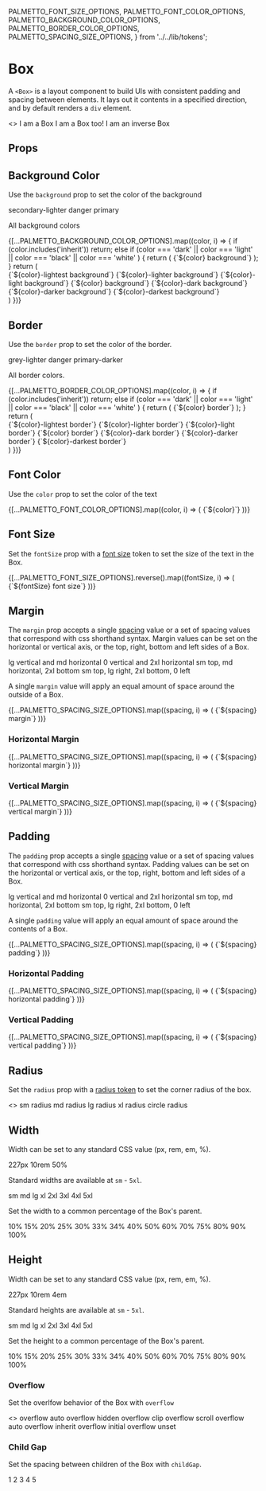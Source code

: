   PALMETTO_FONT_SIZE_OPTIONS,
  PALMETTO_FONT_COLOR_OPTIONS,
  PALMETTO_BACKGROUND_COLOR_OPTIONS,
  PALMETTO_BORDER_COLOR_OPTIONS,
  PALMETTO_SPACING_SIZE_OPTIONS,
} from '../../lib/tokens';

<Meta title="Components/Box" component={Box} />

# Box

A `<Box>` is a layout component to build UIs with consistent padding and spacing between elements.
It lays out it contents in a specified direction, and by default renders a `div` element.

<Canvas>
  <>
    <Box
      margin="lg"
      padding="xl"
      border="grey-lighter"
      radius="md"
      fontSize="2xl"
    >
      I am a Box
    </Box>
    <Box
      margin="lg"
      padding="md"
      background="info-lighter"
      color="info"
      radius="md"
    >
      I am a Box too!
    </Box>
    <Box
      margin="lg"
      padding="md"
      background="grey-dark"
      color="inverse"
      fontSize="sm"
    >
      I am an inverse Box
    </Box>
  </>
</Canvas>

## Props
<ArgsTable of={Box} />

## Background Color

Use the `background` prop to set the color of the background

<Canvas>
  <Story name="background color">
    <Box background="secondary-lighter" margin="xs" padding="xs">
      secondary-lighter
    </Box>
    <Box background="danger-lightest" margin="xs" padding="xs">
      danger
    </Box>
    <Box background="primary" margin="xs" padding="xs">
      primary
    </Box>
  </Story>
</Canvas>

All background colors

<Canvas>
  <Story name="all background colors">
     {[...PALMETTO_BACKGROUND_COLOR_OPTIONS].map((color, i) => {
      if (color.includes('inherit')) return;
      else if (color === 'dark'
        || color === 'light'
        || color === 'black'
        || color === 'white'
      ) {
        return (
          <Box padding="xs" background={color} key={i}>
            {`${color} background`}
          </Box>
        );
      }
      return (
        <div key={i}>
          <Box padding="xs" background={`${color}-lightest`}>
            {`${color}-lightest background`}
          </Box>
          <Box padding="xs" background={`${color}-lighter`}>
            {`${color}-lighter background`}
          </Box>
          <Box padding="xs" background={`${color}-light`}>
            {`${color}-light background`}
          </Box>
          <Box padding="xs" background={color} key={i}>
            {`${color} background`}
          </Box>
          <Box padding="xs" background={`${color}-dark`}>
            {`${color}-dark background`}
          </Box>
          <Box padding="xs" background={`${color}-darker`}>
            {`${color}-darker background`}
          </Box>
          <Box padding="xs" background={`${color}-darkest`}>
            {`${color}-darkest background`}
          </Box>
        </div>
      )
    })}
  </Story>
</Canvas>

## Border

Use the `border` prop to set the color of the border.

<Canvas>
  <Story name="border color">
    <Box border="grey-lighter" margin="xs" padding="xs">
      grey-lighter
    </Box>
    <Box border="danger" margin="xs" padding="xs">
      danger
    </Box>
    <Box border="primary-darker" margin="xs" padding="xs">
      primary-darker
    </Box>
  </Story>
</Canvas>

All border colors.

<Canvas>
  <Story name="all border colors">
     {[...PALMETTO_BORDER_COLOR_OPTIONS].map((color, i) => {
      if (color.includes('inherit')) return;
      else if (color === 'dark'
        || color === 'light'
        || color === 'black'
        || color === 'white'
      ) {
        return (
          <Box border={color} margin="xs" padding="xs" key={i}>
            {`${color} border`}
          </Box>
        );
      }
      return (
        <div key={i}>
          <Box border={`${color}-lightest`} margin="xs" padding="xs">
            {`${color}-lightest border`}
          </Box>
          <Box border={`${color}-lighter`} margin="xs" padding="xs">
            {`${color}-lighter border`}
          </Box>
          <Box border={`${color}-light`} margin="xs" padding="xs">
            {`${color}-light border`}
          </Box>
          <Box border={color} margin="xs" padding="xs">
            {`${color} border`}
          </Box>
          <Box border={`${color}-dark`} margin="xs" padding="xs">
            {`${color}-dark border`}
          </Box>
          <Box border={`${color}-darker`} margin="xs" padding="xs">
            {`${color}-darker border`}
          </Box>
          <Box border={`${color}-darkest`} margin="xs" padding="xs">
            {`${color}-darkest border`}
          </Box>
        </div>
      )
    })}
  </Story>
</Canvas>

## Font Color

Use the `color` prop to set the color of the text

<Canvas>
  <Story name="color">
     {[...PALMETTO_FONT_COLOR_OPTIONS].map((color, i) => (
      <Box color={color} background={color === 'inverse' ? 'grey-darker' : null} key={i}>
        {`${color}`}
      </Box>
    ))}
  </Story>
</Canvas>

## Font Size

Set the `fontSize` prop with a [font size](/?path=/story/design-tokens-font-size--page) token to set the size of the text in the Box.

<Canvas>
  <Story name="fontSize">
    {[...PALMETTO_FONT_SIZE_OPTIONS].reverse().map((fontSize, i) => (
      <Box fontSize={fontSize} key={i}>
        {`${fontSize} font size`}
      </Box>
    ))}
  </Story>
</Canvas>

## Margin

The `margin` prop accepts a single [spacing](/?path=/story/design-tokens-spacing--page) value or a set of spacing values that correspond with css shorthand syntax. Margin values can be set on the horizontal or vertical axis, or the top, right, bottom and left sides of a Box.

<Canvas>
  <Story name="margin">
    <Box margin="lg md" background="primary-lighter">
      lg vertical and md horizontal
    </Box>
     <Box margin="0 2xl" background="primary-lighter">
      0 vertical and 2xl horizontal
    </Box>
    <Box margin="sm md 2xl" background="primary-lighter">
      sm top, md horizontal, 2xl bottom
    </Box>
    <Box margin="sm lg 2xl 0" background="primary-lighter">
      sm top, lg right, 2xl bottom, 0 left
    </Box>
  </Story>
</Canvas>

A single `margin` value will apply an equal amount of space around the outside of a Box.

<Canvas>
  <Story name="single margin">
    {[...PALMETTO_SPACING_SIZE_OPTIONS].map((spacing, i) => (
      <Box margin={spacing} background="primary-lighter" key={i}>
        {`${spacing} margin`}
      </Box>
    ))}
  </Story>
</Canvas>

### Horizontal Margin

<Canvas>
  <Story name="margin horizontal">
    {[...PALMETTO_SPACING_SIZE_OPTIONS].map((spacing, i) => (
      <Box margin={`0 ${spacing}`} background="primary-lighter" key={i}>
        {`${spacing} horizontal margin`}
      </Box>
    ))}
  </Story>
</Canvas>

### Vertical Margin

<Canvas>
  <Story name="margin vertical">
    {[...PALMETTO_SPACING_SIZE_OPTIONS].map((spacing, i) => (
      <Box margin={`${spacing} 0`} background="primary-lighter" key={i}>
        {`${spacing} vertical margin`}
      </Box>
    ))}
  </Story>
</Canvas>

## Padding

The `padding` prop accepts a single [spacing](/?path=/story/design-tokens-spacing--page) value or a set of spacing values that correspond with css shorthand syntax. Padding values can be set on the horizontal or vertical axis, or the top, right, bottom and left sides of a Box.

<Canvas>
  <Story name="padding">
    <Box padding="lg md" margin="sm 0" background="primary-lighter">
      lg vertical and md horizontal
    </Box>
     <Box padding="0 2xl" margin="sm 0" background="primary-lighter">
      0 vertical and 2xl horizontal
    </Box>
    <Box padding="sm md 2xl" margin="sm 0" background="primary-lighter">
      sm top, md horizontal, 2xl bottom
    </Box>
    <Box padding="sm lg 2xl 0" margin="sm 0" background="primary-lighter">
      sm top, lg right, 2xl bottom, 0 left
    </Box>
  </Story>
</Canvas>

A single `padding` value will apply an equal amount of space around the contents of a Box.

<Canvas>
  <Story name="single padding">
    {[...PALMETTO_SPACING_SIZE_OPTIONS].map((spacing, i) => (
      <Box padding={spacing} background="primary-lighter" margin="xs 0" key={i}>
        {`${spacing} padding`}
      </Box>
    ))}
  </Story>
</Canvas>



### Horizontal Padding

<Canvas>
  <Story name="padding horizontal">
    {[...PALMETTO_SPACING_SIZE_OPTIONS].map((spacing, i) => (
      <Box padding={`0 ${spacing}`} background="primary-lighter" margin="xs 0" key={i}>
        {`${spacing} horizontal padding`}
      </Box>
    ))}
  </Story>
</Canvas>

### Vertical Padding

<Canvas>
  <Story name="padding vertical">
    {[...PALMETTO_SPACING_SIZE_OPTIONS].map((spacing, i) => (
      <Box padding={`${spacing} 0`} background="primary-lighter" margin="xs 0" key={i}>
        {`${spacing} vertical padding`}
      </Box>
    ))}
  </Story>
</Canvas>


## Radius

Set the `radius` prop with a [radius token](/?path=/docs/design-tokens-border-radius--page) to set the corner radius of the box.

<Canvas>
  <Story name="radius">
    <>
      <Box radius="xs" background="secondary-light" padding="sm" margin="xs 0">
        sm radius
      </Box>
      <Box radius="sm" background="secondary-light" padding="sm" margin="xs 0">
        md radius
      </Box>
      <Box radius="md" background="secondary-light" padding="sm" margin="xs 0">
        lg radius
      </Box>
      <Box radius="lg" background="secondary-light" padding="sm" margin="xs 0">
        xl radius
      </Box>
      <Box radius="circle" background="secondary-light" padding="sm" margin="xs 0">
        circle radius
      </Box>
    </>
  </Story>
</Canvas>

## Width

Width can be set to any standard CSS value (px, rem, em, %).

<Canvas>
  <Story name="width">
    <Box background="primary-lightest">
      <Box background="primary-light" width="227px" margin="0 0 sm 0">227px</Box>
      <Box background="primary-light" width="10rem" margin="0 0 sm 0">10rem</Box>
      <Box background="primary-light" width="50%" margin="0 0 sm 0">50%</Box>
    </Box>
  </Story>
</Canvas>

Standard widths are available at `sm` - `5xl`.

<Canvas>
  <Story name="width standards">
    <Box background="primary-lightest">
      <Box background="primary-light" width="sm" margin="0 0 sm 0">sm</Box>
      <Box background="primary-light" width="md" margin="0 0 sm 0">md</Box>
      <Box background="primary-light" width="lg" margin="0 0 sm 0">lg</Box>
      <Box background="primary-light" width="xl" margin="0 0 sm 0">xl</Box>
      <Box background="primary-light" width="2xl" margin="0 0 sm 0">2xl</Box>
      <Box background="primary-light" width="3xl" margin="0 0 sm 0">3xl</Box>
      <Box background="primary-light" width="4xl" margin="0 0 sm 0">4xl</Box>
      <Box background="primary-light" width="5xl">5xl</Box>
    </Box>
  </Story>
</Canvas>


Set the width to a common percentage of the Box's parent.

<Canvas>
  <Story name="width percentage">
    <Box background="primary-lightest">
      <Box background="primary-light" width="10" margin="0 0 sm 0">10%</Box>
      <Box background="primary-light" width="15" margin="0 0 sm 0">15%</Box>
      <Box background="primary-light" width="20" margin="0 0 sm 0">20%</Box>
      <Box background="primary-light" width="25" margin="0 0 sm 0">25%</Box>
      <Box background="primary-light" width="30" margin="0 0 sm 0">30%</Box>
      <Box background="primary-light" width="33" margin="0 0 sm 0">33%</Box>
      <Box background="primary-light" width="34" margin="0 0 sm 0">34%</Box>
      <Box background="primary-light" width="40" margin="0 0 sm 0">40%</Box>
      <Box background="primary-light" width="50" margin="0 0 sm 0">50%</Box>
      <Box background="primary-light" width="60" margin="0 0 sm 0">60%</Box>
      <Box background="primary-light" width="70" margin="0 0 sm 0">70%</Box>
      <Box background="primary-light" width="75" margin="0 0 sm 0">75%</Box>
      <Box background="primary-light" width="80" margin="0 0 sm 0">80%</Box>
      <Box background="primary-light" width="90" margin="0 0 sm 0">90%</Box>
      <Box background="primary-light" width="100">100%</Box>
    </Box>
  </Story>
</Canvas>

## Height

Width can be set to any standard CSS value (px, rem, em, %).

<Canvas>
  <Story name="height">
    <Box background="primary-lightest">
      <Box background="primary-light" height="227px" margin="0 0 sm 0">227px</Box>
      <Box background="primary-light" height="10rem" margin="0 0 sm 0">10rem</Box>
      <Box background="primary-light" height="4em" margin="0 0 sm 0">4em</Box>
    </Box>
  </Story>
</Canvas>

Standard heights are available at `sm` - `5xl`.

<Canvas>
  <Story name="height standards">
    <Box background="primary-lightest">
      <Box background="primary-light" height="sm" margin="0 0 sm 0">sm</Box>
      <Box background="primary-light" height="md" margin="0 0 sm 0">md</Box>
      <Box background="primary-light" height="lg" margin="0 0 sm 0">lg</Box>
      <Box background="primary-light" height="xl" margin="0 0 sm 0">xl</Box>
      <Box background="primary-light" height="2xl" margin="0 0 sm 0">2xl</Box>
      <Box background="primary-light" height="3xl" margin="0 0 sm 0">3xl</Box>
      <Box background="primary-light" height="4xl" margin="0 0 sm 0">4xl</Box>
      <Box background="primary-light" height="5xl">5xl</Box>
    </Box>
  </Story>
</Canvas>


Set the height to a common percentage of the Box's parent.

<Canvas>
  <Story name="height percentage">
    <Box height="400px" background="primary-lightest">
      <Box background="primary-light" height="10" margin="0 0 sm 0">10%</Box>
      <Box background="primary-light" height="15" margin="0 0 sm 0">15%</Box>
      <Box background="primary-light" height="20" margin="0 0 sm 0">20%</Box>
      <Box background="primary-light" height="25" margin="0 0 sm 0">25%</Box>
      <Box background="primary-light" height="30" margin="0 0 sm 0">30%</Box>
      <Box background="primary-light" height="33" margin="0 0 sm 0">33%</Box>
      <Box background="primary-light" height="34" margin="0 0 sm 0">34%</Box>
      <Box background="primary-light" height="40" margin="0 0 sm 0">40%</Box>
      <Box background="primary-light" height="50" margin="0 0 sm 0">50%</Box>
      <Box background="primary-light" height="60" margin="0 0 sm 0">60%</Box>
      <Box background="primary-light" height="70" margin="0 0 sm 0">70%</Box>
      <Box background="primary-light" height="75" margin="0 0 sm 0">75%</Box>
      <Box background="primary-light" height="80" margin="0 0 sm 0">80%</Box>
      <Box background="primary-light" height="90" margin="0 0 sm 0">90%</Box>
      <Box background="primary-light" height="100">100%</Box>
    </Box>
  </Story>
</Canvas>


### Overflow

Set the overlfow behavior of the Box with `overflow` 

<Canvas>
  <Story name="overflow">
    <>
      <Box overflow="visible" border="grey" height="100px">
        <Box height="1000px" width="100%" background="primary-light">overflow auto</Box>
      </Box>
      <Box overflow="hidden" border="grey" height="100px">
        <Box height="1000px" width="100%" background="primary-light">overflow hidden</Box>
      </Box>
      <Box overflow="clip" border="grey" height="100px">
        <Box height="1000px" width="100%" background="primary-light">overflow clip</Box>
      </Box>
      <Box overflow="scroll" border="grey" height="100px">
        <Box height="1000px" width="100%" background="primary-light">overflow scroll</Box>
      </Box>
      <Box overflow="auto" border="grey" height="100px">
        <Box height="1000px" width="100%" background="primary-light">overflow auto</Box>
      </Box>
      <Box overflow="inherit" border="grey" height="100px">
        <Box height="1000px" width="100%" background="primary-light">overflow inherit</Box>
      </Box>
      <Box overflow="initial" border="grey" height="100px">
        <Box height="1000px" width="100%" background="primary-light">overflow initial</Box>
      </Box>
      <Box overflow="unset" border="grey" height="100px">
        <Box height="1000px" width="100%" background="primary-light">overflow unset</Box>
      </Box>
    </>
  </Story>
</Canvas>


### Child Gap

Set the spacing between children of the Box with `childGap`.

<Canvas>
  <Story name="child gap">
    <Box childGap="xl" border="grey-light" padding="sm">
      <Box border="grey-light" padding="sm">1</Box>
      <Box border="grey-light" padding="sm">2</Box>
      <Box border="grey-light" padding="sm">3</Box>
      <Box border="grey-light" padding="sm">4</Box>
      <Box border="grey-light" padding="sm">5</Box>
    </Box>
  </Story>
</Canvas>
